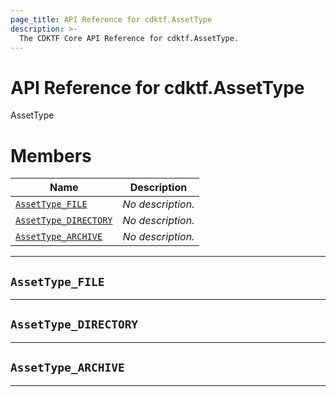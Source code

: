 ```yaml
---
page_title: API Reference for cdktf.AssetType
description: >-
  The CDKTF Core API Reference for cdktf.AssetType.
---
```


<!-- This file is generated through yarn generate-docs -->

# API Reference for cdktf.AssetType

   AssetType <a name="AssetType" id="cdktf.AssetType"></a>
  
  # Members <a name="Members" id="Members"></a>
  
  | **Name** | **Description** |
  | --- | --- |
  | <code><a href="#cdktf.AssetType.FILE">AssetType_FILE</a></code> | *No description.* |
  | <code><a href="#cdktf.AssetType.DIRECTORY">AssetType_DIRECTORY</a></code> | *No description.* |
  | <code><a href="#cdktf.AssetType.ARCHIVE">AssetType_ARCHIVE</a></code> | *No description.* |
  
  ---
  
  ## `AssetType_FILE` <a name="AssetType_FILE" id="cdktf.AssetType.FILE"></a>
  
  ---
  
  
  ## `AssetType_DIRECTORY` <a name="AssetType_DIRECTORY" id="cdktf.AssetType.DIRECTORY"></a>
  
  ---
  
  
  ## `AssetType_ARCHIVE` <a name="AssetType_ARCHIVE" id="cdktf.AssetType.ARCHIVE"></a>
  
  ---
  
  
